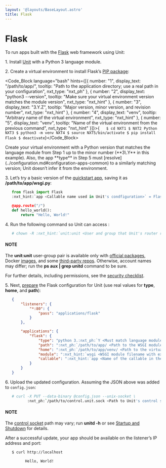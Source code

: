 ```yaml
---
layout: '@layouts/BaseLayout.astro'
title: Flask
---
```

# Flask

To run apps built with the [Flask](https://flask.palletsprojects.com/en/1.1.x/) web framework using Unit:

1\. Install [Unit](../installation.md#installation-precomp-pkgs) with a Python 3 language module.

2\. Create a virtual environment to install Flask’s [PIP package](https://flask.palletsprojects.com/en/1.1.x/installation/#install-flask):

<Code_Block language="bash" hints={[{ number: "1", display_text: "/path/to/app/", tooltip: "Path to the application directory; use a real path in your configuration", nxt_type: "nxt_ph" }, { number: "2", display_text: "python3 --version", tooltip: "Make sure your virtual environment version matches the module version", nxt_type: "nxt_hint" }, { number: "3", display_text: "3.Y.Z", tooltip: "Major version, minor version, and revision number", nxt_type: "nxt_hint" }, { number: "4", display_text: "venv", tooltip: "Arbitrary name of the virtual environment", nxt_type: "nxt_hint" }, { number: "5", display_text: "venv", tooltip: "Name of the virtual environment from the previous command", nxt_type: "nxt_hint" }]}>{`   $ cd NXT1
   $ NXT2
         Python NXT3
   $ python3 -m venv NXT4
   $ source NXT5/bin/activate
   $ pip install Flask
   $ deactivate`}</Code_Block>

<Note type="warning">
Create your virtual environment with a Python version that matches the language module from Step 1 up to the minor number (**3\.Y** in this example). Also, the app **type** in Step 5 must [resolve](../configuration.md#configuration-apps-common) to a similarly matching version; Unit doesn’t infer it from the environment.
</Note>

3\. Let’s try a basic version of the [quickstart app](https://flask.palletsprojects.com/en/1.1.x/quickstart/), saving it as **/path/to/app/wsgi.py**:

```python
   from flask import Flask
   :nxt_hint:`app <Callable name used in Unit's condfiguration>` = Flask(__name__)

   @app.route("/")
   def hello_world():
       return "Hello, World!"
```

4\. Run the following command so Unit can access :

```bash
   # chown -R :nxt_hint:`unit:unit <User and group that Unit's router runs as by default>` :nxt_ph:`/path/to/app/ <Path to the application files such as /data/www/app/; use a real path in your commands>`
```

#### NOTE

The **unit:unit** user-group pair is available only with [official packages](../installation.md#installation-precomp-pkgs), Docker [images](../installation.md#installation-docker), and some [third-party repos](../installation.md#installation-community-repos).  Otherwise, account names may differ; run the **ps aux \| grep unitd** command to be sure.

For further details, including permissions, see the [security checklist](security.md#security-apps).

5\. Next, [prepare](../configuration.md#configuration-python) the Flask configuration for Unit (use real values for **type**, **home**, and **path**):

```json
   {
       "listeners": {
           "*:80": {
               "pass": "applications/flask"
           }
       },

       "applications": {
           "flask": {
               "type": "python 3.:nxt_ph:`Y <Must match language module version and virtual environment version>`",
               "path": ":nxt_ph:`/path/to/app/ <Path to the WSGI module>`",
               "home": ":nxt_ph:`/path/to/app/venv/ <Path to the virtual environment, if any>`",
               "module": ":nxt_hint:`wsgi <WSGI module filename with extension omitted>`",
               "callable": ":nxt_hint:`app <Name of the callable in the module to run>`"
           }
       }
   }
```

6\. Upload the updated configuration.  Assuming the JSON above was added to `config.json`:

```bash
   # curl -X PUT --data-binary @config.json --unix-socket \
          :nxt_ph:`/path/to/control.unit.sock <Path to Unit's control socket in your installation>` :nxt_hint:`http://localhost/config/ <Path to the config section in Unit's control API>`
```

#### NOTE

The [control socket](../controlapi.md#configuration-socket) path may vary; run **unitd -h** or see [Startup and Shutdown](source.md#source-startup) for details.

After a successful update, your app should be available on the listener’s IP address and port:

```bash
   $ curl http://localhost

         Hello, World!
```
